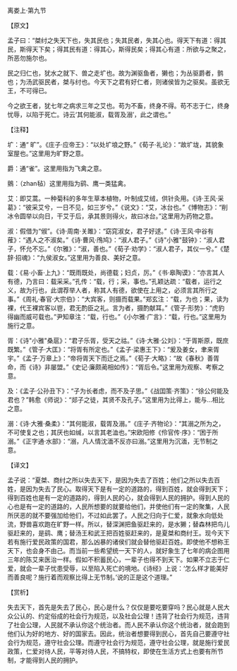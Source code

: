 

离娄上·第九节

【原文】

孟子曰：“桀纣之失天下也，失其民也；失其民者，失其心也。得天下有道：得其民，斯得天下矣；得其民有道：得其心，斯得民矣；得其心有道：所欲与之聚之，所恶勿施尔也。

民之归仁也，犹水之就下、兽之走圹也。故为渊驱鱼者，獭也；为丛驱爵者，鹯也；为汤武驱民者，桀与纣也。今天下之君有好仁者，则诸侯皆为之驱矣。虽欲无王，不可得已。

今之欲王者，犹七年之病求三年之艾也。苟为不畜，终身不得。苟不志于仁，终身忧辱，以陷于死亡。诗云‘其何能淑，载胥及溺’，此之谓也。”

【注释】

圹：通“ 旷”。《庄子·应帝王》：“以处圹埌之野。”《荀子·礼论》：“故圹垅，其貌象室屋也。”这里用为旷野之意。

爵：通“雀”。这里用指为飞禽之意。

鸇：（zhan毡）这里用指为鹞、鹰一类猛禽。

艾：即艾蒿。一种菊科的多年生草本植物，叶制成艾绒，供针灸用。《诗·王风·采葛》：“彼采艾兮，一日不见，如三岁兮。”《说文》：“艾，冰台也。”《博物志》：“削冰令圆举以向日，干艾于后，承其景则得火，故曰冰台。”这里用为药物之意。

淑：假借为“俶”。《诗·周南·关雎》：“窈窕淑女，君子好逑。”《诗·王风·中谷有蓷》：“遇人之不淑矣。”《诗·曹风·鳲鸠》：“淑人君子。”《诗"小雅"鼓钟》：“淑人君子，怀允不忘。”《尔雅》：“淑，善也。”《荀子·劝学》：“淑人君子，其仪一兮。”《楚辞·招魂》：“九侯淑女。”这里用为善良、美好之意。

载：《易·小畜·上九》：“既雨既处，尚德载；妇贞，厉。”《书·皋陶谟》：“亦言其人有德，乃言曰：载采采。”孔传：“载，行；采，事也。”孔颖达疏：“载者，运行之义，故为行也，此谓荐举人者，称其人有德，欲使在上用之，必须言其所行之事。”《周礼·春官·大宗伯》：“大宾客，则摄而载果。”郑玄注：“载，为也；果，读为裸，代王裸宾客以鬯，君无酌臣之礼。言为者，摄酌献耳。”《管子·形势》：“虎豹得幽而威可载也。”尹知章注：“载，行也。”《小尔雅·广言》：“载，行也。”这里用为施行之意。

胥：《诗"小雅"桑扈》：“君子乐胥，受天之祜。”《诗·大雅·公刘》：“于胥斯原，既庶既繁。”《管子·大匡》：“将胥有所定也。”《孟子·梁惠王下》：“爰及姜女，聿来胥宇。”《孟子·万章上》：“帝将胥天下而迁之焉。”《荀子·大略》：“故《春秋》善胥命，而《诗》非屡盟。”《史记·廉颇蔺相如传》：“胥后令。”这里用为观察、考察之意。

及：《孟子·公孙丑下》：“子为长者虑，而不及子思。”《战囯策·齐策》：“徐公何能及君也？”韩愈《师说》：“郯子之徒，其贤不及孔子。”这里用为比得上，能与…相比之意。

溺：《诗·大雅·桑柔》：“其何能淑，载胥及溺。”《庄子·齐物论》：“其溺之所为之，不可使复之也；其厌也如缄，以言其老洫也。”宋欧阳修《伶官传·序》：“困于所溺。”《正字通·水部》：“溺，凡人情沈湎不反亦曰溺。”这里用为沉湎，无节制之意。

【译文】

孟子说：“夏桀、商纣之所以失去天下，是因为失去了百姓；他们之所以失去百姓，是因为失去了民心。取得天下是有一定的道路的，得到百姓，就会得到天下；得到百姓也是有一定的道路的，得到人民的心，就会得到人民的拥护。得到人民的心也是有一定的道路的，人民所想要的就要给他们，并使他们有一定的聚集，人民所厌恶的就不要强加给他们，不过如此罢了。人民之归向于仁爱，就象水向低处流，野兽喜欢跑在旷野一样。所以，替深渊把鱼驱赶来的，是水獭；替森林把鸟儿驱赶来的，是鹞、鹰；替汤王和武王把百姓驱赶来的，是夏桀和商纣王。现今天下若有施行爱民政策的国君，那么凶暴的诸侯们就会替他驱赶百姓。即使他不想称王天下，也会身不由己。而当前一些希望统一天下的人，就好象生了七年的病企图用三年的陈艾来医治一样。假如不积蓄民心，一辈子也得不到天下。如果不立志于仁爱，就会一辈子忧患受辱，以至陷入死亡的境地。《诗经》上说：‘怎么样才能美好而善良呢？施行着而观察比得上无节制。’说的正是这个道理。”

【赏析】

失去天下，首先是失去了民心，民心是什么？仅仅是要吃要穿吗？民心就是人民大众公认的、约定俗成的社会行为规范，以及社会公理！违背了社会行为规范，违背了社会公理，人民就不承认你这个统治者。而人民不承认你这个统治者，就会跑到他们认为好的地方、好的国家去。因此，统治者想要得到民心，首先自己要遵守社会行为规范，遵守社会公理。而遵守社会行为规范，遵守社会公理，就是施行爱民政策，仁爱对待人民，平等对待人民，不搞特权，即使在生活方式上也要有所节制，才能得到人民的拥护。

